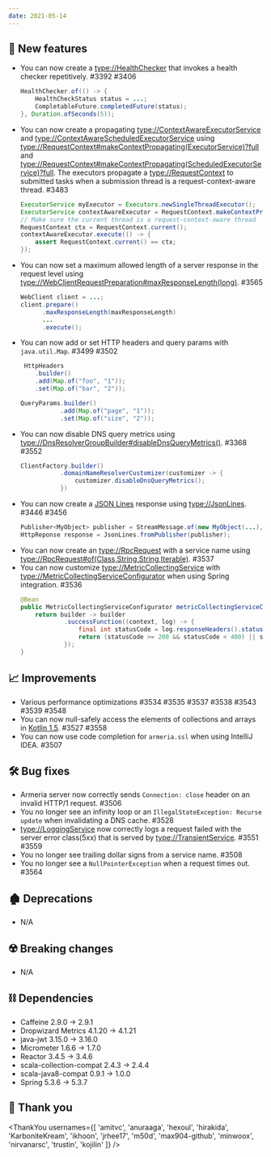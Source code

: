 ```yaml
---
date: 2021-05-14
---
```


## 🌟 New features

- You can now create a <type://HealthChecker> that invokes a health checker repetitively. #3392 #3406
  ```java
  HealthChecker.of(() -> {
      HealthCheckStatus status = ...;
      CompletableFuture.completedFuture(status);
  }, Duration.ofSeconds(5));
  ```
- You can now create a propagating <type://ContextAwareExecutorService> and
  <type://ContextAwareScheduledExecutorService> using <type://RequestContext#makeContextPropagating(ExecutorService)?full>
  and <type://RequestContext#makeContextPropagating(ScheduledExecutorService)?full>.
  The executors propagate a <type://RequestContext> to submitted tasks when a submission thread is 
  a request-context-aware thread. #3483
  ```java
  ExecutorService myExecutor = Executors.newSingleThreadExecutor();
  ExecutorService contextAwareExecutor = RequestContext.makeContextPropagating(myExecutor);
  // Make sure the current thread is a request-context-aware thread
  RequestContext ctx = RequestContext.current();
  contextAwareExecutor.execute(() -> {
      assert RequestContext.current() == ctx;
  });
  ```
- You can now set a maximum allowed length of a server response in the request level
  using <type://WebClientRequestPreparation#maxResponseLength(long)>. #3565
  ```java
  WebClient client = ...;
  client.prepare()
        .maxResponseLength(maxResponseLength)
        ...
        .execute();
  ```
- You can now add or set HTTP headers and query params with `java.util.Map`. #3499 #3502
  ```java
   HttpHeaders
      .builder()
      .add(Map.of("foo", "1"));
      .set(Map.of("bar", "2"));
  
  QueryParams.builder()
             .add(Map.of("page", "1"));
             .set(Map.of("size", "2"));
  ```
- You can now disable DNS query metrics using <type://DnsResolverGroupBuilder#disableDnsQueryMetrics()>.
  #3368 #3552
  ```java
  ClientFactory.builder()
             .domainNameResolverCustomizer(customizer -> {
                 customizer.disableDnsQueryMetrics();
             })
  ```
- You can now create a [JSON Lines](https://jsonlines.org/) response using <type://JsonLines>. #3446 #3456
  ```java
  Publisher<MyObject> publisher = StreamMessage.of(new MyObject(...), new MyObject(...), ...);
  HttpReponse response = JsonLines.fromPublisher(publisher);
  ```
- You can now create an <type://RpcRequest> with a service name using
  <type://RpcRequest#of(Class,String,String,Iterable)>. #3537
- You can now customize <type://MetricCollectingService> with <type://MetricCollectingServiceConfigurator>
  when using Spring integration. #3536
  ```java
  @Bean
  public MetricCollectingServiceConfigurator metricCollectingServiceConfigurator() {
      return builder -> builder
              .successFunction((context, log) -> {
                  final int statusCode = log.responseHeaders().status().code();
                  return (statusCode >= 200 && statusCode < 400) || statusCode == 404;
              });
  }
  ```

## 📈 Improvements

- Various performance optimizations #3534 #3535 #3537 #3538 #3543 #3539 #3548
- You can now null-safely access the elements of collections and arrays in
  [Kotlin 1.5](https://kotlinlang.org/docs/whatsnew15.html#improvements-to-handling-nullability-annotations).
  #3527 #3558
- You can now use code completion for `armeria.ssl` when using IntelliJ IDEA. #3507

## 🛠️ Bug fixes

- Armeria server now correctly sends `Connection: close` header on an invalid HTTP/1 request. #3506
- You no longer see an infinity loop or an `IllegalStateException: Recurse update` when invalidating 
  a DNS cache. #3528
- <type://LoggingService> now correctly logs a request failed with the server error class(5xx) that is served 
  by <type://TransientService>. #3551 #3559
- You no longer see trailing dollar signs from a service name. #3508
- You no longer see a `NullPointerException` when a request times out. #3564

## 🏚️ Deprecations

- N/A

## ☢️ Breaking changes

- N/A

## ⛓ Dependencies

- Caffeine 2.9.0 -> 2.9.1
- Dropwizard Metrics 4.1.20 -> 4.1.21
- java-jwt 3.15.0 -> 3.16.0
- Micrometer 1.6.6 -> 1.7.0
- Reactor 3.4.5 -> 3.4.6
- scala-collection-compat 2.4.3 -> 2.4.4
- scala-java8-compat 0.9.1 -> 1.0.0
- Spring 5.3.6 -> 5.3.7

## 🙇 Thank you

<ThankYou
  usernames={[
    'amitvc',
    'anuraaga',
    'hexoul',
    'hirakida',
    'KarboniteKream',
    'ikhoon',
    'jrhee17',
    'm50d',
    'max904-github',
    'minwoox',
    'nirvanarsc',
    'trustin',
    'kojilin'
  ]}
/>
